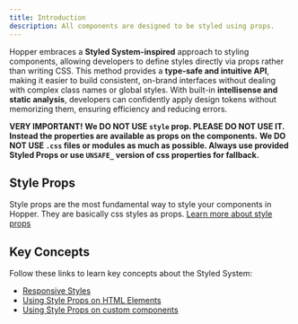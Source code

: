 ```yaml
---
title: Introduction
description: All components are designed to be styled using props.
---
```


Hopper embraces a **Styled System-inspired** approach to styling components, allowing developers to define styles directly via props rather than writing CSS. This method provides a **type-safe and intuitive API**, making it easier to build consistent, on-brand interfaces without dealing with complex class names or global styles. With built-in **intellisense and static analysis**, developers can confidently apply design tokens without memorizing them, ensuring efficiency and reducing errors.

**VERY IMPORTANT!**
**We DO NOT USE `style` prop. PLEASE DO NOT USE IT. Instead the properties are available as props on the components.**
**We DO NOT USE `.css` files or modules as much as possible. Always use provided Styled Props or use `UNSAFE_` version of css properties for fallback.**


## Style Props

Style props are the most fundamental way to style your components in Hopper. They are basically css styles as props. [Learn more about style props](/styled-system/concepts/styling)

## Key Concepts

Follow these links to learn key concepts about the Styled System:

- [Responsive Styles](/styled-system/concepts/responsive-styles)
- [Using Style Props on HTML Elements](/styled-system/concepts/html-elements)
- [Using Style Props on custom components](/styled-system/concepts/custom-components)
